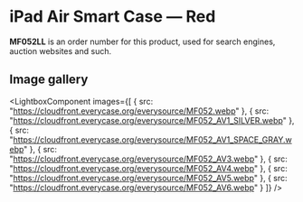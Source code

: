 
# iPad Air Smart Case — Red

<Callout type='info' emoji='👉🏻'>**MF052LL** is an order number for this product, used for search engines, auction websites and such.</Callout>

## Image gallery

<LightboxComponent
    images={[
      {
        src: "https://cloudfront.everycase.org/everysource/MF052.webp"
      },
      {
        src: "https://cloudfront.everycase.org/everysource/MF052_AV1_SILVER.webp"
      },
      {
        src: "https://cloudfront.everycase.org/everysource/MF052_AV1_SPACE_GRAY.webp"
      },
      {
        src: "https://cloudfront.everycase.org/everysource/MF052_AV3.webp"
      },
      {
        src: "https://cloudfront.everycase.org/everysource/MF052_AV4.webp"
      },
      {
        src: "https://cloudfront.everycase.org/everysource/MF052_AV5.webp"
      },
      {
        src: "https://cloudfront.everycase.org/everysource/MF052_AV6.webp"
      }
    ]}
  />
